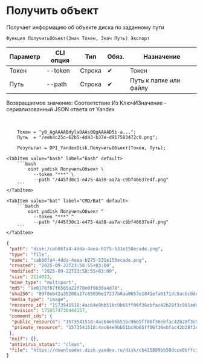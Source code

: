 ﻿---
sidebar_position: 3
description: Получить объект и другие функции для работы с Yandex Disk в Открытом пакете интеграций - бесплатной open-source библиотеке интеграций для 1С:Предприятие 8, OneScript и CLI
keywords: [1C, 1С, 1С:Предприятие, 1С:Предприятие 8.3, API, Интеграция, Сервисы, Обмен, OneScript, CLI, Yandex Disk]
---


# Получить объект
 Получает информацию об объекте диска по заданному пути



`Функция ПолучитьОбъект(Знач Токен, Знач Путь) Экспорт`

  | Параметр | CLI опция | Тип | Обяз. | Назначение |
  |-|-|-|-|-|
  | Токен | --token | Строка | &#x2714; | Токен |
  | Путь | --path | Строка | &#x2714; | Путь к папке или файлу |

  
  Возвращаемое значение:   Соответствие Из КлючИЗначение - сериализованный JSON ответа от Yandex

<br/>



```bsl title="Пример использования для 1С:Предприятие/OneScript"
    Токен = "y0_AgAAAABdylaOAAs0QgAAAAD5i-a...";
    Путь  = "/eeb4c25c-62b5-4d43-b37e-d917583472c0.png";

    Результат = OPI_YandexDisk.ПолучитьОбъект(Токен, Путь);
```
    

 <Tabs>
  
    <TabItem value="bash" label="Bash" default>
        ```bash
            oint yadisk ПолучитьОбъект \
              --token "***" \
              --path "/445f30c1-e475-4a38-aa7a-c9bf46637e4f.png"
        ```
    </TabItem>
  
    <TabItem value="bat" label="CMD/Bat" default>
        ```batch
            oint yadisk ПолучитьОбъект ^
              --token "***" ^
              --path "/445f30c1-e475-4a38-aa7a-c9bf46637e4f.png"
        ```
    </TabItem>
</Tabs>


```json title="Результат"
{
 "path": "disk:/cab86fa4-4dda-4eea-b275-531e150ecade.png",
 "type": "file",
 "name": "cab86fa4-4dda-4eea-b275-531e150ecade.png",
 "created": "2025-09-22T23:58:55+03:00",
 "modified": "2025-09-22T23:58:55+03:00",
 "size": 2114023,
 "mime_type": "multipart",
 "md5": "9e0176f87f6565a22f78e0f9b39a4d78",
 "sha256": "89f8eb42a35208a17c85036e17237b0aa0657e1841efa6171dc5acbc0dea9e18",
 "media_type": "image",
 "resource_id": "1573541518:4ac64e9bb51bc9b65ff06f36ebfac42b28f3c901adc26ddcf2ef5757d221f573",
 "revision": 1758574736444157,
 "comment_ids": {
  "public_resource": "1573541518:4ac64e9bb51bc9b65ff06f36ebfac42b28f3c901adc26ddcf2ef5757d221f573",
  "private_resource": "1573541518:4ac64e9bb51bc9b65ff06f36ebfac42b28f3c901adc26ddcf2ef5757d221f573"
 },
 "exif": {},
 "antivirus_status": "clean",
 "file": "https://downloader.disk.yandex.ru/disk/cb425809bb50dcce0bffc3f9ed67573961cbcfc2fcb1f85e2d402f7fbab3f4ff/68d1f0d3/gwThwhLBKYvLhQCNnqAHiuV2YJ6aMitKYBrjm23gOrp7KKlZCbky8KKRnWKuhrxkRgKaHVajHeKEiHcnNDIOCg%3D%3D?uid=1573541518&filename=cab86fa4-4dda-4eea-b275-531e150ecade.png&disposition=attachment&hash=&limit=0&content_type=multipart&owner_uid=1573541518&fsize=2114023&hid=03d7263840468e281bd0b238a26e7d0d&media_type=image&tknv=v3&etag=9e0176f87f6565a22f78e0f9b39a4d78"
}
```

